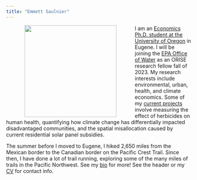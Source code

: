 ```yaml
---
title: "Emmett Saulnier"
---
```


<img align="left" src="images/uo_econ_pic.jpg" width = "250" HSPACE = "50">

I am an [Economics Ph.D. student at the University of Oregon](https://economics.uoregon.edu/profile/emmetts/) in Eugene. I will be joining the [EPA Office of Water](https://www.epa.gov/aboutepa/about-office-water) as an ORISE research fellow fall of 2023. My research interests include environmental, urban, health, and climate economics. Some of my [current projects](research.html) involve measuring the effect of herbicides on human health, quantifying how climate change has differentially impacted disadvantaged communities, and the spatial misallocation caused by current residential solar panel subsidies.  

The summer before I moved to Eugene, I hiked 2,650 miles from the Mexican border to the Canadian border on the Pacific Crest Trail. Since then, I have done a lot of trail running, exploring some of the many miles of trails in the Pacific Northwest. See my [bio](about.html) for more! See the header or my [CV](cv.html) for contact info.

